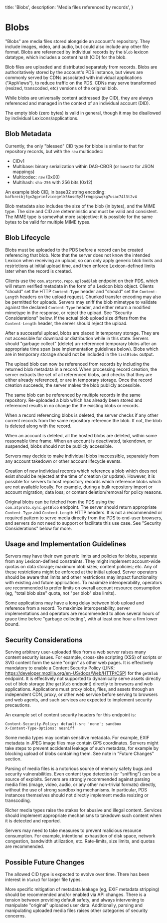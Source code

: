   title: 'Blobs',
  description:
    'Media files referenced by records',
}

# Blobs

"Blobs" are media files stored alongside an account's repository. They include images, video, and audio, but could also include any other file format. Blobs are referenced by individual records by the `blob` lexicon datatype, which includes a content hash (CID) for the blob.

Blob files are uploaded and distributed separately from records. Blobs are authoritatively stored by the account's PDS instance, but views are commonly served by CDNs associated with individual applications ("AppViews"), to reduce traffic on the PDS. CDNs may serve transformed (resized, transcoded, etc) versions of the original blob.

While blobs are universally content addressed (by CID), they are always referenced and managed in the context of an individual account (DID).

The empty blob (zero bytes) is valid in general, though it may be disallowed by individual Lexicons/applications.

## Blob Metadata

Currently, the only "blessed" CID type for blobs is similar to that for repository records, but with the `raw` multicodec:

- CIDv1
- Multibase: binary serialization within DAG-CBOR (or `base32` for JSON mappings)
- Multicodec: `raw` (0x00)
- Multihash: `sha-256` with 256 bits (0x12)

An example blob CID, in base32 string encoding: `bafkreibjfgx2gprinfvicegelk5kosd6y2frmqpqzwqkg7usac74l3t2v4`

Blob metadata also includes the size of the blob (in bytes), and the MIME type. The size and CID are deterministic and must be valid and consistent. The MIME type is somewhat more subjective: it is possible for the same bytes to be valid for multiple MIME types.

## Blob Lifecycle

Blobs must be uploaded to the PDS before a record can be created referencing that blob. Note that the server does not know the intended Lexicon when receiving an upload, so can only apply generic blob limits and restrictions at initial upload time, and then enforce Lexicon-defined limits later when the record is created.

Clients use the `com.atproto.repo.uploadBlob` endpoint on their PDS, which will return verified metadata in the form of a Lexicon blob object. Clients "should" set the HTTP `Content-Type` header and "should" set the  `Content-Length` headers on the upload request. Chunked transfer encoding may also be permitted for uploads. Servers may sniff the blob mimetype to validate against the declared `Content-Type` header, and either return a modified mimetype in the response, or reject the upload. See "Security Considerations" below. If the actual blob upload size differs from the `Content-Length` header, the server should reject the upload.

After a successful upload, blobs are placed in temporary storage. They are not accessible for download or distribution while in this state. Servers should "garbage collect" (delete) un-referenced temporary blobs after an appropriate time span (see implementation guidelines below). Blobs which are in temporary storage should not be included in the `listBlobs` output.

The upload blob can now be referenced from records by including the returned blob metadata in a record. When processing record creation, the server extracts the set of all referenced blobs, and checks that they are either already referenced, or are in temporary storage. Once the record creation succeeds, the server makes the blob publicly accessible.

The same blob can be referenced by multiple records in the same repository. Re-uploaded a blob which has already been stored and referenced results in no change the the existing blobs or records.

When a record referencing blobs is deleted, the server checks if any other current records from the same repository reference the blob. If not, the blob is deleted along with the record.

When an account is deleted, all the hosted blobs are deleted, within some reasonable time frame. When an account is deactivated, takendown, or suspended, blobs should not be publicly accessible.

Servers may decide to make individual blobs inaccessible, separately from any account takedown or other account lifecycle events.

Creation of new individual records which reference a blob which does not exist should be rejected at the time of creation (or update). However, it is possible for servers to host repository records which reference  blobs which are not available locally. For example, during a bulk repository import or account migration; data loss; or content deletion/removal for policy reasons.

Original blobs can be fetched from the PDS using the `com.atproto.sync.getBlob` endpoint. The server should return appropriate `Content-Type` and `Content-Length` HTTP headers. It is not a recommended or required pattern to serve media directly from the PDS to end-user browsers, and servers do not need to support or facilitate this use case. See "Security Considerations" below for more.

## Usage and Implementation Guidelines

Servers may have their own generic limits and policies for blobs, separate from any Lexicon-defined constraints. They might implement account-wide quotas on data storage; maximum blob sizes; content policies; etc. Any of these restrictions might be enforced at the initial upload. Server operators should be aware that limits and other restrictions may impact functionality with existing and future applications. To maximize interoperability, operators are recommended to prefer limits on overall account resource consumption (eg, "total blob size" quota, not "per blob" size limits).

Some applications may have a long delay between blob upload and reference from a record. To maximize interoperability, server implementations and operators are recommended to allow several hours of grace time before "garbage collecting", with at least one hour a firm lower bound.

## Security Considerations

Serving arbitrary user-uploaded files from a web server raises many content security issues. For example, cross-site scripting (XSS) of scripts or SVG content form the same "origin" as other web pages. It is effectively mandatory to enable a Content Security Policy (LINK: https://developer.mozilla.org/en-US/docs/Web/HTTP/CSP) for the `getBlob` endpoint. It is effectively not supported to dynamically serve assets directly out of blob storage (the `getBlob` endpoint) directly to browsers and web applications. Applications must proxy blobs, files, and assets through an independent CDN, proxy, or other web service before serving to browsers and web agents, and such services are expected to implement security precautions.

An example set of content security headers for this endpoint is:

```
Content-Security-Policy: default-src 'none'; sandbox
X-Content-Type-Options: nosniff
```

Some media types may contain sensitive metadata. For example, EXIF metadata in JPEG image files may contain GPS coordinates. Servers might take steps to prevent accidental leakage of such metadata, for example by blocking upload of blobs containing them. See note in "Future Changes" section.

Parsing of media files is a notorious source of memory safety bugs and security vulnerabilities. Even content type detection (or "sniffing") can be a source of exploits. Servers are strongly recommended against parsing media files (image, video, audio, or any other non-trivial formats) directly, without the use of strong sandboxing mechanisms. In particular, PDS instances themselves should not directly implement media resizing or transcoding.

Richer media types raise the stakes for abusive and illegal content. Services should implement appropriate mechanisms to takedown such content when it is detected and reported.

Servers may need to take measures to prevent malicious resource consumption. For example, intentional exhaustion of disk space, network congestion, bandwidth utilization, etc. Rate-limits, size limits, and quotas are recommended.

## Possible Future Changes

The allowed CID type is expected to evolve over time. There has been interest in `blake3` for larger file types.

More specific mitigation of metadata leakage (eg, EXIF metadata stripping) should be recommended and/or enabled via API changes. There is a tension between providing default safety, and always intervening to manipulate "original" uploaded user data. Additionally, parsing and manipulating uploaded media files raises other categories of security concerns.
